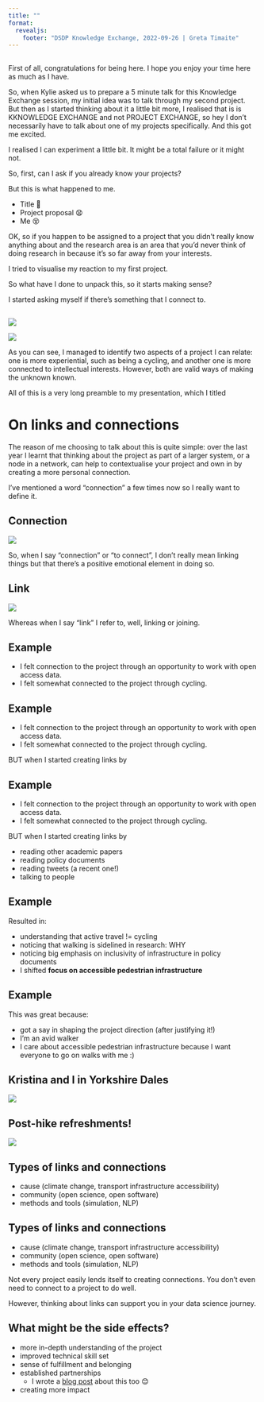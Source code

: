 ```yaml
---
title: ""
format:
  revealjs:
    footer: "DSDP Knowledge Exchange, 2022-09-26 | Greta Timaite"
---
```


## 

:::{.notes}
First of all, congratulations for being here. I hope you enjoy your time here as much as I have. 

So, when Kylie asked us to prepare a 5 minute talk for this Knowledge Exchange session, my initial idea was to talk through my second project. But then as I started thinking about it a little bit more, I realised that is is KKNOWLEDGE EXCHANGE and not PROJECT EXCHANGE, so hey I don't necessarily have to talk about one of my projects specifically. And this got me excited. 

I realised I can experiment a little bit. It might be a total failure or it might not.

So, first, can I ask if you already know your projects?

But this is what happened to me. 
:::

:::{.incremental}
- Title 🤔
- Project proposal 😧
- Me 😵
:::

:::{.notes}
OK, so if you happen to be assigned to a project that you didn't really know anything about and the research area is an area that you'd never think of doing research in because it's so far away from your interests.

I tried to visualise my reaction to my first project.

So what have I done to unpack this, so it starts making sense?

I started asking myself if there's something that I connect to.
:::


## 

:::{.r-stack}
![](email.png){.framgent}

![](email_edit.png){.fragment}
:::

:::{.notes}
As you can see, I managed to identify two aspects of a project I can relate: one is more experiential, such as being a cycling, and another one is more connected to intellectual interests. However, both are valid ways of making the unknown known.

All of this is a very long preamble to my presentation, which I titled
:::

# On links and connections 
<!-- my title ;) -->
:::{.notes}
The reason of me choosing to talk about this is quite simple: over the last year I learnt that thinking about the project as part of a larger system, or a node in a network, can help to contextualise your project and own in by creating a more personal connection.

I've mentioned a word "connection" a few times now so I really want to define it. 
:::

## Connection

![](connection.png)


:::{.notes}
So, when I say "connection" or "to connect", I don't really mean linking things but that there's a positive emotional element in doing so. 
:::

## Link

![](link.png)

:::{.notes}
Whereas when I say "link" I refer to, well, linking or joining.
:::

## Example
<!-- slide example 1/5 -->
:::{.incremental}
- I felt connection to the project through an opportunity to work with open access data.
- I felt somewhat connected to the project through cycling.
:::

## Example 
<!-- slide example 2/5 -->
- I felt connection to the project through an opportunity to work with open access data.
- I felt somewhat connected to the project through cycling.

BUT when I started creating links by

## Example
<!-- slide example 3/5 -->
- I felt connection to the project through an opportunity to work with open access data.
- I felt somewhat connected to the project through cycling.

BUT when I started creating links by

:::{.incremental}
- reading other academic papers
- reading policy documents
- reading tweets (a recent one!)
- talking to people
:::

## Example 
<!-- slide example 4/5 -->

Resulted in:

:::{.incremental}
- understanding that active travel != cycling
- noticing that walking is sidelined in research: WHY
- noticing big emphasis on inclusivity of infrastructure in policy documents
- I shifted **focus on accessible pedestrian infrastructure** 
:::

## Example 
<!-- slide example 5/5 -->
This was great because:

:::{.incremental}
- got a say in shaping the project direction (after justifying it!)
- I'm an avid walker
- I care about accessible pedestrian infrastructure because I want everyone to go on walks with me :)
:::

## Kristina and I in Yorkshire Dales 

![](trip_photo1.jpeg)

## Post-hike refreshments!
![](trip_photo2.jpeg)

## Types of links and connections
<!-- slide 1/2 -->
:::{.incremental}
- cause (climate change, transport infrastructure accessibility)
- community (open science, open software)
- methods and tools (simulation, NLP)
:::

## Types of links and connections
<!-- slide 2/2 -->
- cause (climate change, transport infrastructure accessibility)
- community (open science, open software)
- methods and tools (simulation, NLP)

Not every project easily lends itself to creating connections. You don't even need to connect to a project to do well.

However, thinking about links can support you in your data science journey.

## What might be the side effects?  

:::{.incremental}
- more in-depth understanding of the project
- improved technical skill set
- sense of fulfillment and belonging 
- established partnerships
  - I wrote a [blog post](https://www.cdrc.ac.uk/networking-and-partnership-building-an-interns-perspective/) about this too 😊
- creating more impact
:::






